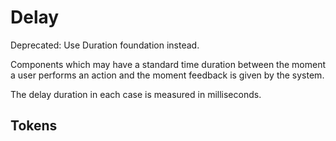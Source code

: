 
<Meta title="Theme/Foundations/Delay" />

# Delay

<Banner status="warning">Deprecated: Use Duration foundation instead.</Banner>

Components which may have a standard time duration between the moment a user performs an action
and the moment feedback is given by the system.

The delay duration in each case is measured in milliseconds.

## Tokens

<DocGrid>
  <NumberBlock number="100" cssVariable="--salt-delay-instant" />
  <NumberBlock number="300" cssVariable="--salt-delay-perceptible" />
  <NumberBlock number="1000" cssVariable="--salt-delay-notable" />
  <NumberBlock number="10000" cssVariable="--salt-delay-cutoff" />
</DocGrid>
